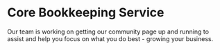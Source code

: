 # **Core Bookkeeping Service**

Our team is working on getting our community page up and running to assist and help you focus on what you do best - growing your business.